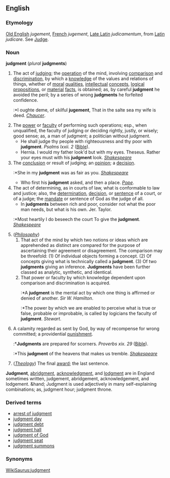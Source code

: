 ==English==

===Etymology===
[[Old English]] ''jugement'', [[French]] ''jugement'', [[Late Latin]] ''judicamentum'', from [[Latin]] ''judicare''. See [[Judge]].

===Noun===
'''judgment''' (''plural'' '''judgments''')
#The act of [[judge|judging]]; the [[operation]] of the mind, involving [[comparison]] and [[discrimination]], by which a [[knowledge]] of the values and relations of things, whether of [[moral]] [[quality|qualities]], [[intellectual]] [[concept]]s, [[logical]] [[proposition]]s, or [[material]] [[fact]]s, is obtained; as, by careful '''judgment''' he avoided the peril; by a series of wrong '''judgments''' he forfeited confidence.
#:*I oughte deme, of skilful '''jugement''', That in the salte sea my wife is deed. ''[[Chaucer]]''.
#The [[power]] or [[faculty]] of performing such operations; esp., when unqualified, the faculty of judging or deciding rightly, justly, or wisely; good sense; as, a man of judgment; a politician without judgment.
#*He shall judge thy people with righteousness and thy poor with '''judgment'''. ''Psalms lxxii. 2'' ([[Bible]]).
#*Hernia. I would my father look'd but with my eyes. Theseus. Rather your eyes must with his '''judgment''' look. ''[[Shakespeare (source)|Shakespeare]]''
#The [[conclusion]] or result of judging; an [[opinion]]; a [[decision]].
#:*She in my '''judgment''' was as fair as you. ''[[Shakespeare (source)|Shakespeare]]''
#*Who first his '''judgment''' asked, and then a place. ''[[Pope]]''.
#The act of determining, as in courts of law, what is conformable to law and justice; also, the [[determination]], [[decision]], or [[sentence]] of a court, or of a judge; the [[mandate]] or sentence of God as the judge of all.
#*In '''judgments''' between rich and poor, consider not what the poor man needs, but what is his own. Jer. Taylor.
#:*Most heartily I do beseech the court To give the '''judgment'''. ''[[Shakespeare (source)|Shakespeare]]''
#(''[[Philosophy]]'') 
##That act of the mind by which two notions or ideas which are apprehended as distinct are compared for the purpose of ascertaining their agreement or disagreement. The comparison may be threefold: (1) Of individual objects forming a concept. (2) Of concepts giving what is technically called a '''judgment'''. (3) Of two '''judgments''' giving an inference. '''Judgments''' have been further classed as analytic, synthetic, and identical. 
##That power or faculty by which knowledge dependent upon comparison and discrimination is acquired.
##:*A '''judgment''' is the mental act by which one thing is affirmed or denied of another. ''Sir W. Hamilton''.
##:*The power by which we are enabled to perceive what is true or false, probable or improbable, is called by logicians the faculty of '''judgment'''. ''Stewart''.
#A calamity regarded as sent by God, by way of recompense for wrong committed; a providential [[punishment]]. 
#:*'''Judgments''' are prepared for scorners. ''Proverbs xix. 29'' ([[Bible]]). 
#:*This '''judgment''' of the heavens that makes us tremble. ''[[Shakespeare (source)|Shakespeare]]''
#(''[[Theology]]'') The final [[award]]; the last sentence. 

'''Judgment''', [[abridgment]], [[acknowledgment]], and [[lodgment]] are in England sometimes written, judgement, abridgement, acknowledgement, and lodgement. &hand; Judgment is used adjectively in many self-explaining combinations; as, judgment hour; judgment throne. 

===Derived terms===
*[[arrest of judgment]]
*[[judgment day]]
*[[judgment debt]]
*[[judgment hall]]
*[[judgment of God]]
*[[judgment seat]]
*[[judgment summons]]

<!-- move these to separate pages
#(''[[Theology]]'') Judgment day, the last day, or period when final judgment will be pronounced on the subjects of God's moral government. -- 
#(''[[Law]]'') Judgment debt, a debt secured to the creditor by a judge's order. 
#'''Judgment''' hall, a hall where courts are held.
#'''Judgment''' seat, the seat or bench on which judges sit in court; hence, a court; a tribunal. 
#:*We shall all stand before the '''judgment''' seat of Christ. ''Romans xiv. 10'' ([[Bible]]).
#(''[[Law]]'') '''Judgment''' summons, a proceeding by a '''judgment''' creditor against a '''judgment''' debtor upon an unsatisfied '''judgment'''. 
#(''[[Law]]'')Arrest of '''judgment'''. See under [[Arrest]].
#'''Judgment''' of God, a term formerly applied to extraordinary trials of secret crimes, as by arms and single combat, by ordeal, etc.; it being imagined that God would work miracles to vindicate innocence. See under [[Ordeal]].
-->

===Synonyms===
[[WikiSaurus:judgment]]

{{webster}}